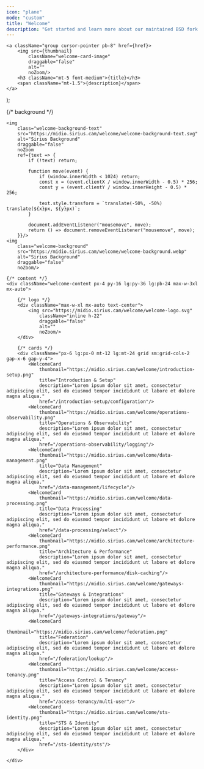 ```yaml
---
icon: "plane"
mode: "custom"
title: "Welcome"
description: "Get started and learn more about our maintained BSD fork of min.io (the high-performance S3-compatible object store)."
---
```


    <a className="group cursor-pointer pb-8" href={href}>
        <img src={thumbnail}
            className="welcome-card-image"
            draggable="false"
            alt=""
            noZoom/>
        <h3 className="mt-5 font-medium">{title}</h3>
        <span className="mt-1.5">{description}</span>
    </a>
);

<div className="relative">
    {/* background */}
    <div class="welcome-noise"></div>
    <div class="welcome-overlay"></div>

    <img
        class="welcome-background-text"
        src="https://midio.sirius.cam/welcome/welcome-background-text.svg"
        alt="Sirius Background"
        draggable="false"
        noZoom
        ref={text => {
            if (!text) return;

            function move(event) {
                if (window.innerWidth < 1024) return;
                const x = (event.clientX / window.innerWidth - 0.5) * 256;
                const y = (event.clientY / window.innerHeight - 0.5) * 256;

                text.style.transform = `translate(-50%, -50%) translate(${x}px, ${y}px)`;
            }
            
            document.addEventListener("mousemove", move);
            return () => document.removeEventListener("mousemove", move);
        }}/>
    <img
        class="welcome-background"
        src="https://midio.sirius.cam/welcome/welcome-background.webp"
        alt="Sirius Background"
        draggable="false"
        noZoom/>

    {/* content */}
    <div className="welcome-content px-4 py-16 lg:py-36 lg:pb-24 max-w-3xl mx-auto">
        
        {/* logo */}
        <div className="max-w-xl mx-auto text-center">
            <img src="https://midio.sirius.cam/welcome/welcome-logo.svg"
                className="inline h-22"
                draggable="false"
                alt=""
                noZoom/>
        </div>
        
        {/* cards */}
        <div className="px-6 lg:px-0 mt-12 lg:mt-24 grid sm:grid-cols-2 gap-x-6 gap-y-4">
            <WelcomeCard
                thumbnail="https://midio.sirius.cam/welcome/introduction-setup.png"
                title="Introduction & Setup"
                description="Lorem ipsum dolor sit amet, consectetur adipiscing elit, sed do eiusmod tempor incididunt ut labore et dolore magna aliqua."
                href="/introduction-setup/configuration"/>
            <WelcomeCard
                thumbnail="https://midio.sirius.cam/welcome/operations-observability.png"
                title="Operations & Observability"
                description="Lorem ipsum dolor sit amet, consectetur adipiscing elit, sed do eiusmod tempor incididunt ut labore et dolore magna aliqua."
                href="/operations-observability/logging"/>
            <WelcomeCard
                thumbnail="https://midio.sirius.cam/welcome/data-management.png"
                title="Data Management"
                description="Lorem ipsum dolor sit amet, consectetur adipiscing elit, sed do eiusmod tempor incididunt ut labore et dolore magna aliqua."
                href="/data-management/lifecycle"/>
            <WelcomeCard
                thumbnail="https://midio.sirius.cam/welcome/data-processing.png"
                title="Data Processing"
                description="Lorem ipsum dolor sit amet, consectetur adipiscing elit, sed do eiusmod tempor incididunt ut labore et dolore magna aliqua."
                href="/data-processing/select"/>
            <WelcomeCard
                thumbnail="https://midio.sirius.cam/welcome/architecture-performance.png"
                title="Architecture & Performance"
                description="Lorem ipsum dolor sit amet, consectetur adipiscing elit, sed do eiusmod tempor incididunt ut labore et dolore magna aliqua."
                href="/architecture-performance/disk-caching"/>
            <WelcomeCard
                thumbnail="https://midio.sirius.cam/welcome/gateways-integrations.png"
                title="Gateways & Integrations"
                description="Lorem ipsum dolor sit amet, consectetur adipiscing elit, sed do eiusmod tempor incididunt ut labore et dolore magna aliqua."
                href="/gateways-integrations/gateway"/>
            <WelcomeCard
                thumbnail="https://midio.sirius.cam/welcome/federation.png"
                title="Federation"
                description="Lorem ipsum dolor sit amet, consectetur adipiscing elit, sed do eiusmod tempor incididunt ut labore et dolore magna aliqua."
                href="/federation/lookup"/>
            <WelcomeCard
                thumbnail="https://midio.sirius.cam/welcome/access-tenancy.png"
                title="Access Control & Tenancy"
                description="Lorem ipsum dolor sit amet, consectetur adipiscing elit, sed do eiusmod tempor incididunt ut labore et dolore magna aliqua."
                href="/access-tenancy/multi-user"/>
            <WelcomeCard
                thumbnail="https://midio.sirius.cam/welcome/sts-identity.png"
                title="STS & Identity"
                description="Lorem ipsum dolor sit amet, consectetur adipiscing elit, sed do eiusmod tempor incididunt ut labore et dolore magna aliqua."
                href="/sts-identity/sts"/>
        </div>
    
    </div>
</div>